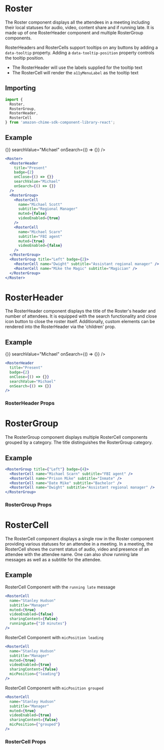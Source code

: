 

# Roster

The Roster component displays all the attendees in a meeting including their local statuses for audio, video, content share and if running late.
It is made up of one RosterHeader component and multiple RosterGroup components.

RosterHeaders and RosterCells support tooltips on any buttons by adding a `data-tooltip` property. Adding a `data-tooltip-position` property controls the tooltip position.
- The RosterHeader will use the labels supplied for the tooltip text
- The RosterCell will render the `a11yMenuLabel` as the tooltip text

## Importing

```javascript
import {
  Roster,
  RosterGroup,
  RosterHeader,
  RosterCell
} from 'amazon-chime-sdk-component-library-react';
```

## Example

<ThemeProvider theme={lightTheme}>
  <GlobalStyles/>
  <Preview>
  <Flex
    container
    css="height: 50vh; background: #f6f9fc;"
  >
    <Roster>
      <RosterHeader
        title="Present"
        badge={2}
        onClose={() => {}}
        searchValue="Michael"
        onSearch={() => {}}
      />
      <RosterGroup>
        <RosterCell
          name="Michael Scott"
          subtitle="Regional Manager"
          muted={false}
          videoEnabled={true}
        />
        <RosterCell
          name="Michael Scarn"
          subtitle="FBI agent"
          muted={true}
          videoEnabled={false}
        />
      </RosterGroup>
      <RosterGroup title="Left" badge={2}>
        <RosterCell name="Dwight" subtitle="Assistant regional manager" />
        <RosterCell name="Mike the Magic" subtitle="Magician" />
      </RosterGroup>
    </Roster>
  </Flex>
  </Preview>
</ThemeProvider>

```jsx
<Roster>
  <RosterHeader
    title="Present"
    badge={2}
    onClose={() => {}}
    searchValue="Michael"
    onSearch={() => {}}
  />
  <RosterGroup>
    <RosterCell
      name="Michael Scott"
      subtitle="Regional Manager"
      muted={false}
      videoEnabled={true}
    />
    <RosterCell
      name="Michael Scarn"
      subtitle="FBI agent"
      muted={true}
      videoEnabled={false}
    />
  </RosterGroup>
  <RosterGroup title="Left" badge={2}>
    <RosterCell name="Dwight" subtitle="Assistant regional manager" />
    <RosterCell name="Mike the Magic" subtitle="Magician" />
  </RosterGroup>
</Roster>
```

# RosterHeader

The RosterHeader component displays the title of the Roster's header and number of attendees.
It is equipped with the search functionality and close icon button to close the roster itself.
Additionally, custom elements can be rendered into the RosterHeader via the 'children' prop.

## Example

<ThemeProvider theme={lightTheme}>
  <GlobalStyles/>
  <Preview>
    <RosterHeader
      title="Present"
      badge={2}
      onClose={() => {}}
      searchValue="Michael"
      onSearch={() => {}}
    />
  </Preview>
</ThemeProvider>

```jsx
<RosterHeader
  title="Present"
  badge={2}
  onClose={() => {}}
  searchValue="Michael"
  onSearch={() => {}}
/>
```

### RosterHeader Props
<Props of={RosterHeader} />

# RosterGroup

The RosterGroup component displays multiple RosterCell components grouped by a category. The title distinguishes the RosterGroup category.

## Example

<ThemeProvider theme={lightTheme}>
  <GlobalStyles/>
  <Flex container layout="fill-space-centered" css="height: 5%;">
    <Flex css="width: 100%; max-width: 280px;">
      <RosterGroup title={"Left"} badge={4}>
        <RosterCell name="Michael Scarn" subtitle="FBI agent" />
        <RosterCell name="Prison Mike" subtitle="Inmate" />
        <RosterCell name="Date Mike" subtitle="Bachelor" />
        <RosterCell name="Dwight" subtitle="Assistant regional manager" />
      </RosterGroup>
    </Flex>
  </Flex>
</ThemeProvider>

```jsx
<RosterGroup title={"Left"} badge={4}>
  <RosterCell name="Michael Scarn" subtitle="FBI agent" />
  <RosterCell name="Prison Mike" subtitle="Inmate" />
  <RosterCell name="Date Mike" subtitle="Bachelor" />
  <RosterCell name="Dwight" subtitle="Assistant regional manager" />
</RosterGroup>
```
### RosterGroup Props
<Props of={RosterGroup} />

# RosterCell

The RosterCell component displays a single row in the Roster component providing various statuses for an attendee in a meeting. In a meeting, the RosterCell shows the current status of audio, video and presence of an attendee with the attendee name. One can also show running late messages as well as a subtitle for the attendee.

## Example

RosterCell Component with the `running late` message

<ThemeProvider theme={lightTheme}>
  <GlobalStyles/>
  <Flex container layout="fill-space-centered" css="height: 5%;">
    <Flex css="width: 100%; max-width: 280px;">
      <RosterCell
        name="Stanley Hudson"
        subtitle="Manager"
        muted={true}
        videoEnabled={false}
        sharingContent={false}
        runningLate={"10 minutes"}
      />
    </Flex>
  </Flex>
</ThemeProvider>

```jsx
<RosterCell
  name="Stanley Hudson"
  subtitle="Manager"
  muted={true}
  videoEnabled={false}
  sharingContent={false}
  runningLate={"10 minutes"}
/>
```

RosterCell Component with `micPosition leading`

<ThemeProvider theme={lightTheme}>
  <GlobalStyles/>
  <Flex container layout="fill-space-centered" css="height: 5%;">
    <Flex css="width: 100%; max-width: 280px;">
      <RosterCell
        name="Stanley Hudson"
        subtitle="Manager"
        muted={true}
        videoEnabled={false}
        sharingContent={false}
        micPosition={"leading"}
      />
    </Flex>
  </Flex>
</ThemeProvider>

```jsx
<RosterCell
  name="Stanley Hudson"
  subtitle="Manager"
  muted={true}
  videoEnabled={true}
  sharingContent={false}
  micPosition={"leading"}
/>
```

RosterCell Component with `micPosition grouped`

<ThemeProvider theme={lightTheme}>
  <GlobalStyles/>
  <Flex container layout="fill-space-centered" css="height: 5%;">
    <Flex css="width: 100%; max-width: 280px;">
      <RosterCell
        name="Stanley Hudson"
        subtitle="Manager"
        muted={true}
        videoEnabled={false}
        sharingContent={false}
        micPosition={"grouped"}
      />
    </Flex>
  </Flex>
</ThemeProvider>

```jsx
<RosterCell
  name="Stanley Hudson"
  subtitle="Manager"
  muted={true}
  videoEnabled={true}
  sharingContent={false}
  micPosition={"grouped"}
/>
```

### RosterCell Props
<Props of={RosterCell} />
